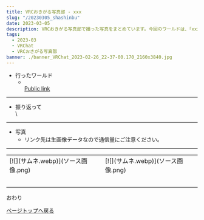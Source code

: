 ---
title: VRCおきがる写真部 - xxx
slug: "/20230305_shashinbu"
date: 2023-03-05
description: VRCおきがる写真部で撮った写真をまとめています。今回のワールドは、「xxx」
tags:
  - 2023-03
  - VRChat
  - VRCおきがる写真部
banner: ./banner_VRChat_2023-02-26_22-37-00.170_2160x3840.jpg
---

+ 行ったワールド
  + \
   [Public link](https://)

------------------------------

+ 振り返って\
\


------------------------------
+ 写真
  + リンク先は生画像データなので通信量にご注意ください。
------------------------------
<table>
 <tr>
      <td>[![](サムネ.webp)](ソース画像.png)</td>
      <td>[![](サムネ.webp)](ソース画像.png)</td>
    </tr>
    <tr>
      <td></td>
      <td></td>
    </tr>
    <tr>
      <td></td>
      <td></td>
    </tr>
    <tr>
      <td></td>
      <td></td>
    </tr>
    <tr>
      <td></td>
      <td></td>
    </tr>
    <tr>
      <td></td>
      <td></td>
    </tr>
</table>
おわり

<a href="#">ページトップへ戻る</a>